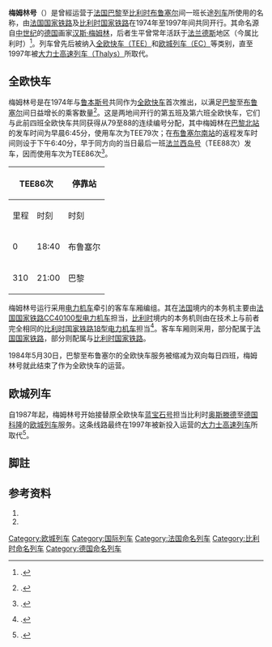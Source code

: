 {{Infobox rail service
| box_width       = 
| name            = 梅姆林
| logo            = 
| logo_width      = 
| image           = 
| image_width     = 
| caption         = 
| type            = [[全欧快车|全欧快车]]（1974–1984）<br>[[欧城列车|欧城列车]]（1987–1997）
| status          = 
| locale          = {{FRA}}、{{BEL}}、{{GER}}
| predecessor     = 
| first           = {{start date|1974|09|29|df=y}}
| last            = {{end date|1997|12|13|df=y}}
| successor       = [[大力士高速列车|大力士高速列车]]（非命名）
| operator        = 
| formeroperator  = [[比利时国家铁路|比利时国家铁路]] <br>[[法国国家铁路|法国国家铁路]]
| ridership       = 
| start           = [[巴黎北站|巴黎北站]]/{{link-de|奥斯滕德车站|Bahnhof Ostende}}
| stops           = 
| end             = [[布鲁塞尔南站|布鲁塞尔南站]]/[[科隆火车总站|科隆火车总站]]
| distance        = 
| journeytime     = 
| frequency       = 每日开行
| trainnumber     = 
| line_used       = 
| class           = 
| access          = 
| seating         = 
| sleeping        = 
| autorack        = 
| catering        = 
| observation     = 
| entertainment   = 
| baggage         = 
| otherfacilities = 
| stock           = 
| gauge           = {{railgauge|sg}}
| el              = 1500[[伏特|伏]][[直流电|直流电]]（法国）<br>3000伏直流电（比利时）<br>15千伏16⅔[[赫兹|赫兹]][[交流电|交流电]]（德国）
| speed           = 
| owners          = 
| routenumber     = 
| map             =
| map_state       = <!--show-->
}}
'''梅姆林号'''（{{lang-de|'''''Memling'''''}}）是曾經运营于[[法国|法国]][[巴黎|巴黎]]至[[比利时|比利时]][[布鲁塞尔|布鲁塞尔]]间一班长途[[列车|列车]]所使用的名称，由[[法国国家铁路|法国国家铁路]]及[[比利时国家铁路|比利时国家铁路]]在1974年至1997年间共同开行。其命名源自[[中世纪|中世纪]]的[[德国|德国]]画家[[汉斯·梅姆林|汉斯·梅姆林]]，后者生平曾常年活跃于[[法兰德斯|法兰德斯]]地区（今属比利时）<ref group="註">{{harvnb|Mertens|Malaspina|2007|p=362}}.</ref>。列车曾先后被纳入[[全欧快车|全欧快车（TEE）]]和[[欧城列车|欧城列车（EC）]]等类别，直至1997年被[[大力士高速列车|大力士高速列车（Thalys）]]所取代。

==全欧快车==
梅姆林号是在1974年与[[鲁本斯号|鲁本斯号]]共同作为[[全欧快车|全欧快车]]首次推出，以满足[[巴黎|巴黎]]至[[布鲁塞尔|布鲁塞尔]]间日益增长的乘客数量<ref group="註">{{harvnb|Hajt|2001|p=114}}.</ref>。这是两地间开行的第五班及第六班全欧快车，它们与此前四班全欧快车共同获得从79至88的连续编号分配，其中梅姆林在[[巴黎北站|巴黎北站]]的发车时间为早晨6:45分，使用车次为TEE79次；在[[布鲁塞尔南站|布鲁塞尔南站]]的返程发车时间则设于下午6:40分，早于同方向的当日最后一班[[法兰西岛号|法兰西岛号]]（TEE88次）发车，因而使用车次为TEE86次<ref group="註">{{harvnb|Mertens|Malaspina|2007|p=363}}.</ref>。

{| class="wikitable"
! colspan="2"|TEE86次
! rowspan="2"|停靠站
! colspan="2"|TEE79次
|-
!里程!!时刻!!时刻!!里程
|-
|0||18:40||{{flagicon|BEL}} 布鲁塞尔||09:05||310
|-
|310||21:00||{{flagicon|FRA}} 巴黎||06:45||0
|}

梅姆林号运行采用[[电力机车|电力机车]]牵引的客车车厢编组。其在[[法国|法国]]境内的本务机主要由[[CC_40100型电力机车|法国国家铁路CC40100型电力机车]]担当，[[比利时|比利时]]境内的本务机则由在技术上与前者完全相同的[[比利时国铁18型电力机车_(阿尔斯通)|比利时国家铁路18型电力机车]]担当<ref group="註" name="p106">{{harvnb|Hajt|2001|p=106}}.</ref>。客车车厢则采用{{link-fr|DEV Inox型车厢|Voiture DEV Inox}}，部分配属于[[法国国家铁路|法国国家铁路]]，部分则配属与[[比利时国家铁路|比利时国家铁路]]。

1984年5月30日，巴黎至布鲁塞尔的全欧快车服务被缩减为双向每日四班，梅姆林号就此结束了作为全欧快车的运营。

==欧城列车==
自1987年起，梅姆林号开始接替原全欧快车[[蓝宝石号|蓝宝石号]]担当比利时[[奥斯滕德|奥斯滕德]]至[[德国|德国]][[科隆|科隆]]的[[欧城列车|欧城列车]]服务。这条线路最终在1997年被新投入运营的[[大力士高速列车|大力士高速列车]]所取代<ref group="註">{{harvnb|Mertens|Malaspina|2007|p=364}}.</ref>。

==脚註==
{{refbegin|3}}
{{NoteFoot}}
{{refend}}

==参考资料==
{{refbegin}}
# {{fr}}{{citation | first= Maurice |last=Mertens|first2=Jean-Pierre |last2=Malaspina | title= ''La Légende des Trans Europ Express'' | publisher= LR Presse | location= Vannes | year= 2007 | ISBN= 978-29-036514-5-9 | id= TEEFR}}
# {{de}}{{citation | first= Jörg |last=Hajt | title= ''Das grosse TEE-Buch'' | publisher= Heel | location =Bonn/Königswinter | year= 2001 | ISBN= 3-89365-948-X | id= Hajt}}
{{refend}}

{{全欧快车列车|state = expanded}}

{{DEFAULTSORT:Memling}}
[[Category:欧城列车|Category:欧城列车]]
[[Category:国际列车|Category:国际列车]]
[[Category:法国命名列车|Category:法国命名列车]]
[[Category:比利时命名列车|Category:比利时命名列车]]
[[Category:德国命名列车|Category:德国命名列车]]